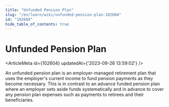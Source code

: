 ```yaml
---
title: "Unfunded Pension Plan"
slug: "/en/learn/wiki/unfunded-pension-plan-102604"
id: "102604"
hide_table_of_contents: true
---
```



# Unfunded Pension Plan

<ArticleMeta id={102604} updatedAt={'2023-09-26 13:59:02'} />
<div className='border-solid border-b border-t-0 my-4 border-[var(--ifm-color-gray-300)]' />

An unfunded pension plan is an employer-managed retirement plan that uses the employer's current income to fund pension payments as they become necessary. This is in contrast to an advance funded pension plan where an employer sets aside funds systematically and in advance to cover any pension plan expenses such as payments to retirees and their beneficiaries.

